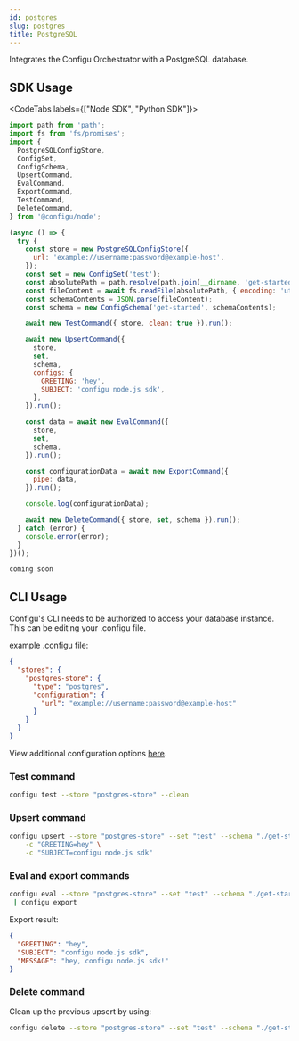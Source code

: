 ```yaml
---
id: postgres
slug: postgres
title: PostgreSQL
---
```


Integrates the Configu Orchestrator with a PostgreSQL database.

## SDK Usage

<CodeTabs labels={["Node SDK", "Python SDK"]}>

```js
import path from 'path';
import fs from 'fs/promises';
import {
  PostgreSQLConfigStore,
  ConfigSet,
  ConfigSchema,
  UpsertCommand,
  EvalCommand,
  ExportCommand,
  TestCommand,
  DeleteCommand,
} from '@configu/node';

(async () => {
  try {
    const store = new PostgreSQLConfigStore({
      url: 'example://username:password@example-host',
    });
    const set = new ConfigSet('test');
    const absolutePath = path.resolve(path.join(__dirname, 'get-started.cfgu.json'));
    const fileContent = await fs.readFile(absolutePath, { encoding: 'utf8' });
    const schemaContents = JSON.parse(fileContent);
    const schema = new ConfigSchema('get-started', schemaContents);

    await new TestCommand({ store, clean: true }).run();

    await new UpsertCommand({
      store,
      set,
      schema,
      configs: {
        GREETING: 'hey',
        SUBJECT: 'configu node.js sdk',
      },
    }).run();

    const data = await new EvalCommand({
      store,
      set,
      schema,
    }).run();

    const configurationData = await new ExportCommand({
      pipe: data,
    }).run();

    console.log(configurationData);

    await new DeleteCommand({ store, set, schema }).run();
  } catch (error) {
    console.error(error);
  }
})();
```

```python
coming soon
```

</CodeTabs>

## CLI Usage

Configu's CLI needs to be authorized to access your database instance. This can be editing your .configu file.

example .configu file:

```json
{
  "stores": {
    "postgres-store": {
      "type": "postgres",
      "configuration": {
        "url": "example://username:password@example-host"
      }
    }
  }
}
```

View additional configuration options [here](https://typeorm.io/data-source-options#postgres--cockroachdb-data-source-options).

### Test command

```bash
configu test --store "postgres-store" --clean
```

### Upsert command

```bash
configu upsert --store "postgres-store" --set "test" --schema "./get-started.cfgu.json" \
    -c "GREETING=hey" \
    -c "SUBJECT=configu node.js sdk"
```

### Eval and export commands

```bash
configu eval --store "postgres-store" --set "test" --schema "./get-started.cfgu.json" \
 | configu export
```

Export result:

```json
{
  "GREETING": "hey",
  "SUBJECT": "configu node.js sdk",
  "MESSAGE": "hey, configu node.js sdk!"
}
```

### Delete command

Clean up the previous upsert by using:

```bash
configu delete --store "postgres-store" --set "test" --schema "./get-started.cfgu.json"
```
